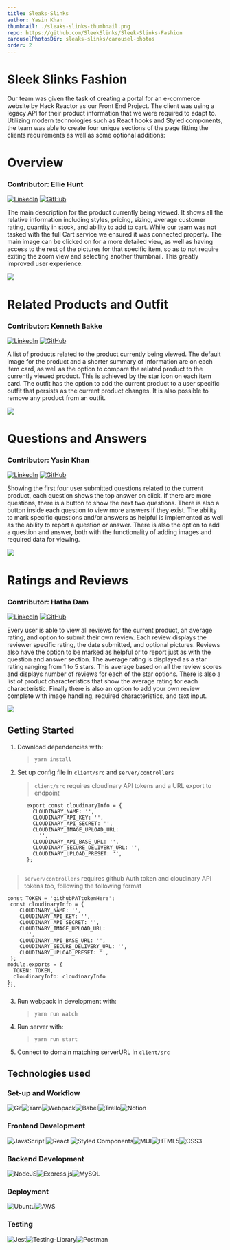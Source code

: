 ```yaml
---
title: Sleaks-Slinks
author: Yasin Khan
thumbnail: ./sleaks-slinks-thumbnail.png
repo: https://github.com/SleekSlinks/Sleek-Slinks-Fashion
carouselPhotosDir: sleaks-slinks/carousel-photos
order: 2
---
```


# Sleek Slinks Fashion

Our team was given the task of creating a portal for an e-commerce website by Hack Reactor as our Front End Project.
The client was using a legacy API for their product information that we were required to adapt to.
Utilizing modern technologies such as React hooks and Styled components, the team was able to create four unique sections
of the page fitting the clients requirements as well as some optional additions:

# Overview

### **Contributor: Ellie Hunt**

[![LinkedIn](https://img.shields.io/badge/linkedin-%230077B5.svg?style=for-the-badge&logo=linkedin&logoColor=white)](https://www.linkedin.com/in/elliemhunt/)
[![GitHub](https://img.shields.io/badge/github-%23121011.svg?style=for-the-badge&logo=github&logoColor=white)](https://github.com/Elliehunt8)

The main description for the product currently being viewed. It shows all the relative information including styles, pricing,
sizing, average customer rating, quantity in stock, and ability to add to cart. While our team was not tasked with the full Cart service we ensured it was connected properly. The main image can be clicked on for a more detailed view, as well as having access to the rest of the pictures
for that specific item, so as to not require exiting the zoom view and selecting another thumbnail. This greatly improved user experience.

![](https://media.giphy.com/media/RYQFYUTsZfr0meAWoD/giphy.gif)

# Related Products and Outfit

### **Contributor: Kenneth Bakke**

[![LinkedIn](https://img.shields.io/badge/linkedin-%230077B5.svg?style=for-the-badge&logo=linkedin&logoColor=white)](https://www.linkedin.com/in/kenneth-bakke-543a39157/)
[![GitHub](https://img.shields.io/badge/github-%23121011.svg?style=for-the-badge&logo=github&logoColor=white)](https://github.com/kenneth-bakke)

A list of products related to the product currently being viewed. The default image for the product and a shorter summary of information
are on each item card, as well as the option to compare the related product to the currently viewed product. This is achieved by the star icon on each
item card. The outfit has the option to add the current product to a user specific outfit that persists as the current product changes. It is also
possible to remove any product from an outfit.

![](https://media.giphy.com/media/LharojqjrGGwXIzDEE/giphy-downsized-large.gif)

# Questions and Answers

### **Contributor: Yasin Khan**

[![LinkedIn](https://img.shields.io/badge/linkedin-%230077B5.svg?style=for-the-badge&logo=linkedin&logoColor=white)](https://www.linkedin.com/in/yasin-khan-09245ba9/)
[![GitHub](https://img.shields.io/badge/github-%23121011.svg?style=for-the-badge&logo=github&logoColor=white)](https://github.com/yasinnkhann)

Showing the first four user submitted questions related to the current product, each question shows the top answer on click. If there are more questions, there is a button to show the next two questions. There is also a button inside each question to view more answers if they exist.
The ability to mark specific questions and/or answers as helpful is implemented as well as the ability to report a question or answer.
There is also the option to add a question and answer, both with the functionality of adding images and required data for viewing.

![](https://media.giphy.com/media/CMgTuEdytNqcNZrqIE/giphy.gif)

# Ratings and Reviews

### **Contributor: Hatha Dam**

[![LinkedIn](https://img.shields.io/badge/linkedin-%230077B5.svg?style=for-the-badge&logo=linkedin&logoColor=white)](https://www.linkedin.com/in/hatha-dam-45b05a78/)
[![GitHub](https://img.shields.io/badge/github-%23121011.svg?style=for-the-badge&logo=github&logoColor=white)](https://github.com/hathadam)

Every user is able to view all reviews for the current product, an average rating, and option to submit their own review. Each review displays the
reviewer specific rating, the date submitted, and optional pictures. Reviews also have the option to be marked as helpful or to report just as with
the question and answer section. The average rating is displayed as a star rating ranging from 1 to 5 stars. This average based on all the review scores and displays number of reviews for each of the star options. There is also a list of product characteristics that show the average rating for each characteristic. Finally there is also an option to add your own review complete with image handling, required characteristics, and text input.

![](https://media.giphy.com/media/ZNxH8bRV8SmNMa4SQ4/giphy.gif)

## Getting Started

1. Download dependencies with:

   > `yarn install`

2. Set up config file in `client/src` and `server/controllers`

   > `client/src` requires cloudinary API tokens and a URL export to endpoint

   ```export const serverURL = 'http://localhost:3000/api'; // Change localhost:3000 to appropriate domain and port. /api is required
      export const cloudinaryInfo = {
        CLOUDINARY_NAME: '',
        CLOUDINARY_API_KEY: '',
        CLOUDINARY_API_SECRET: '',
        CLOUDINARY_IMAGE_UPLOAD_URL:
          '',
        CLOUDINARY_API_BASE_URL: '',
        CLOUDINARY_SECURE_DELIVERY_URL: '',
        CLOUDINARY_UPLOAD_PRESET: '',
      };


   ```

> `server/controllers` requires github Auth token and cloudinary API tokens too, following the following format

    const TOKEN = 'githubPATtokenHere';
     const cloudinaryInfo = {
        CLOUDINARY_NAME: '',
        CLOUDINARY_API_KEY: '',
        CLOUDINARY_API_SECRET: '',
        CLOUDINARY_IMAGE_UPLOAD_URL:
          '',
        CLOUDINARY_API_BASE_URL: '',
        CLOUDINARY_SECURE_DELIVERY_URL: '',
        CLOUDINARY_UPLOAD_PRESET: '',
     };
    module.exports = {
      TOKEN: TOKEN,
      cloudinaryInfo: cloudinaryInfo
    };
    ```

3. Run webpack in development with:

   > `yarn run watch`

4. Run server with:

   > `yarn run start`

5. Connect to domain matching serverURL in `client/src`

## Technologies used

### **Set-up and Workflow**

![Git](https://img.shields.io/badge/git-%23F05033.svg?style=for-the-badge&logo=git&logoColor=white)![Yarn](https://img.shields.io/badge/yarn-%232C8EBB.svg?style=for-the-badge&logo=yarn&logoColor=white)![Webpack](https://img.shields.io/badge/webpack-%238DD6F9.svg?style=for-the-badge&logo=webpack&logoColor=black)![Babel](https://img.shields.io/badge/Babel-F9DC3e?style=for-the-badge&logo=babel&logoColor=black)![Trello](https://img.shields.io/badge/Trello-%23026AA7.svg?style=for-the-badge&logo=Trello&logoColor=white)![Notion](https://img.shields.io/badge/Notion-%23000000.svg?style=for-the-badge&logo=notion&logoColor=white)

### **Frontend Development**

![JavaScript](https://img.shields.io/badge/javascript-%23323330.svg?style=for-the-badge&logo=javascript&logoColor=%23F7DF1E)
![React](https://img.shields.io/badge/react-%2320232a.svg?style=for-the-badge&logo=react&logoColor=%2361DAFB)
![Styled Components](https://img.shields.io/badge/styled--components-DB7093?style=for-the-badge&logo=styled-components&logoColor=white)![MUI](https://img.shields.io/badge/MUI-%230081CB.svg?style=for-the-badge&logo=material-ui&logoColor=white)![HTML5](https://img.shields.io/badge/html5-%23E34F26.svg?style=for-the-badge&logo=html5&logoColor=white)![CSS3](https://img.shields.io/badge/css3-%231572B6.svg?style=for-the-badge&logo=css3&logoColor=white)

### **Backend Development**

![NodeJS](https://img.shields.io/badge/node.js-6DA55F?style=for-the-badge&logo=node.js&logoColor=white)![Express.js](https://img.shields.io/badge/express.js-%23404d59.svg?style=for-the-badge&logo=express&logoColor=%2361DAFB)![MySQL](https://img.shields.io/badge/mysql-%2300f.svg?style=for-the-badge&logo=mysql&logoColor=white)

### **Deployment**

![Ubuntu](https://img.shields.io/badge/Ubuntu-E95420?style=for-the-badge&logo=ubuntu&logoColor=white)![AWS](https://img.shields.io/badge/AWS-%23FF9900.svg?style=for-the-badge&logo=amazon-aws&logoColor=white)

### **Testing**

![Jest](https://img.shields.io/badge/-jest-%23C21325?style=for-the-badge&logo=jest&logoColor=white)![Testing-Library](https://img.shields.io/badge/-TestingLibrary-%23E33332?style=for-the-badge&logo=testing-library&logoColor=white)![Postman](https://img.shields.io/badge/Postman-FF6C37?style=for-the-badge&logo=postman&logoColor=white)
